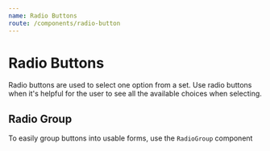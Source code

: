 ```yaml
---
name: Radio Buttons
route: /components/radio-button
---
```



# Radio Buttons

Radio buttons are used to select one option from a set. Use radio buttons when it's helpful for the user to see all the available choices when selecting.

<Playground>
  <Radio checked />
  <Radio />
</Playground>

## Radio Group

To easily group buttons into usable forms, use the `RadioGroup` component

<Playground>
  <RadioGroup inline>
    <Radio name="user-type" />
    <Radio name="user-type" />
  </RadioGroup>
  <RadioGroup style={{ marginTop: "2rem" }}>
    <Radio name="payment-type" />
    <Radio name="payment-type" />
  </RadioGroup>
</Playground>
